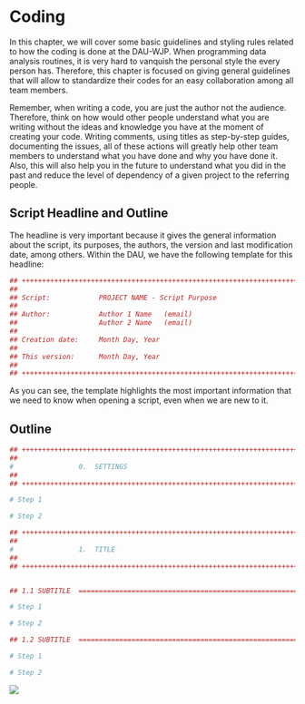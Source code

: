 # Coding

In this chapter, we will cover some basic guidelines and styling rules related to how the coding is done at the DAU-WJP. When programming data analysis routines, it is very hard to vanquish the personal style the every person has. Therefore, this chapter is focused on giving general guidelines that will allow to standardize their codes for an easy collaboration among all team members.

Remember, when writing a code, you are just the author not the audience. Therefore, think on how would other people understand what you are writing without the ideas and knowledge you have at the moment of creating your code. Writing comments, using titles as step-by-step guides, documenting the issues, all of these actions will greatly help other team members to understand what you have done and why you have done it. Also, this will also help you in the future to understand what you did in the past and reduce the level of dependency of a given project to the referring people.

## Script Headline and Outline

The headline is very important because it gives the general information about the script, its purposes, the authors, the version and last modification date, among others. Within the DAU, we have the following template for this headline:

``` R
## ++++++++++++++++++++++++++++++++++++++++++++++++++++++++++++++++++++++++++++++++++++++++++++++++++++++++++
##
## Script:            PROJECT NAME - Script Purpose
##
## Author:            Author 1 Name   (email)
##                    Author 2 Name   (email)
##
## Creation date:     Month Day, Year
##
## This version:      Month Day, Year
##
## ++++++++++++++++++++++++++++++++++++++++++++++++++++++++++++++++++++++++++++++++++++++++++++++++++++++++++
```

As you can see, the template highlights the most important information that we need to know when opening a script, even when we are new to it.

## Outline

``` R
## ++++++++++++++++++++++++++++++++++++++++++++++++++++++++++++++++++++++++++++++++++++++++++++++++++++++++++
##
#                0.  SETTINGS                                                                            ----
##
## ++++++++++++++++++++++++++++++++++++++++++++++++++++++++++++++++++++++++++++++++++++++++++++++++++++++++++

# Step 1

# Step 2

## ++++++++++++++++++++++++++++++++++++++++++++++++++++++++++++++++++++++++++++++++++++++++++++++++++++++++++
##
#                1.  TITLE                                                                               ----
##
## ++++++++++++++++++++++++++++++++++++++++++++++++++++++++++++++++++++++++++++++++++++++++++++++++++++++++++


## 1.1 SUBTITLE  ============================================================================================

# Step 1

# Step 2

## 1.2 SUBTITLE  ============================================================================================

# Step 1

# Step 2
```

![](www/Header.png){fig-align="center"}
